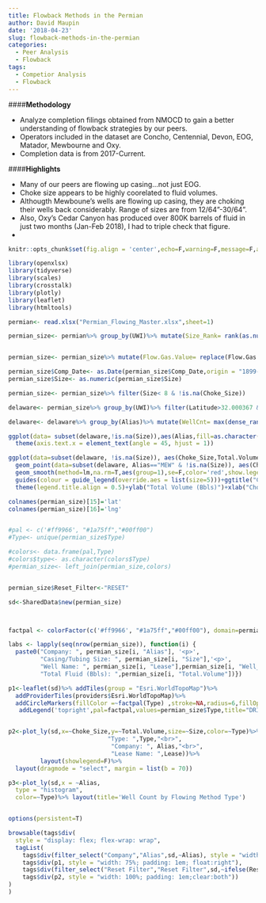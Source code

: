 ```yaml
---
title: Flowback Methods in the Permian
author: David Maupin
date: '2018-04-23'
slug: flowback-methods-in-the-permian
categories:
  - Peer Analysis
  - Flowback
tags:
  - Competior Analysis
  - Flowback
---
```


####**Methodology**

* Analyze completion filings obtained from NMOCD to gain a better understanding of flowback strategies by our peers.
* Operators included in the dataset are Concho, Centennial, Devon, EOG, Matador, Mewbourne and Oxy.
* Completion data is from 2017-Current.


####**Highlights**

* Many of our peers are flowing up casing…not just EOG.
* Choke size appears to be highly coorelated to fluid volumes.
* Althougth Mewboune’s wells are flowing up casing, they are choking their wells back considerably. Range of sizes are from 12/64"-30/64".
* Also, Oxy’s Cedar Canyon has produced over 800K barrels of fluid in just two months (Jan-Feb 2018), I had to triple check that figure.
*   


```r
knitr::opts_chunk$set(fig.align = 'center',echo=F,warning=F,message=F,asis=F)
```






```r
library(openxlsx)
library(tidyverse)
library(scales)
library(crosstalk)
library(plotly)
library(leaflet)
library(htmltools)
```


```r
permian<- read.xlsx("Permian_Flowing_Master.xlsx",sheet=1)
```

```r
permian_size<- permian%>% group_by(UWI)%>% mutate(Size_Rank= rank(as.numeric(Size)))%>%filter(Size_Rank==1)


permian_size<- permian_size%>% mutate(Flow.Gas.Value= replace(Flow.Gas.Value,which(is.na(Flow.Gas.Value)),0))%>%  mutate(Flow.Oil.Value= replace(Flow.Oil.Value,which(is.na(Flow.Oil.Value)),0))%>% mutate(Flow.Condensate.Value= replace(Flow.Condensate.Value,which(is.na(Flow.Condensate.Value)),0))%>%mutate(Flow.Water.Value= replace(Flow.Water.Value,which(is.na(Flow.Water.Value)),0))

permian_size$Comp_Date<- as.Date(permian_size$Comp_Date,origin = "1899-12-30")
permian_size$Size<- as.numeric(permian_size$Size)

permian_size<- permian_size%>% filter(Size< 8 & !is.na(Choke_Size))


```



```r
delaware<- permian_size%>% group_by(UWI)%>% filter(Latitude>32.000367 & Longitude < -103.064750)%>%ungroup()

delaware<- delaware%>% group_by(Alias)%>% mutate(WellCnt= max(dense_rank(UWI)))%>% filter(WellCnt>5)

```


```r
ggplot(data= subset(delaware,!is.na(Size)),aes(Alias,fill=as.character(Size)))+geom_bar()+theme_minimal()+ scale_fill_brewer(palette='Set2',labels=c("2 3/8","2 7/8","3 1/2","4 1/2","5","5 1/2"),name= "Casing/Tubing Size")+ theme(legend.position = 'bottom')+ggtitle("Flowback Methods in the Northern Delaware (NM)",subtitle = 'Majority of EOG, Mewbourne, Matador and Oxy wells flow up casing.')+ylab("Well Count")+labs(caption="Data sourced from NMOCD Well Filings (C-104 & C-105) and IHS")+xlab("")+
  theme(axis.text.x = element_text(angle = 45, hjust = 1))
```


```r
ggplot(data=subset(delaware, !is.na(Size)), aes(Choke_Size,Total.Volume,size=as.character(Size),color=Alias))+geom_point(alpha=.65)+ theme_minimal()+theme(axis.text.x = element_text(angle = 90, hjust = 1))+scale_color_brewer(palette='Set3',name= "")+scale_size_discrete(breaks=c(2.375,2.875,3.5,4.5,5,5.5),labels=c("2 3/8","2 7/8","3 1/2","4 1/2","5","5 1/2"),name="Casing\nTubing Size")+guides(size=guide_legend(ncol=3))+ 
  geom_point(data=subset(delaware, Alias=="MEW" & !is.na(Size)), aes(Choke_Size,Total.Volume,size=as.character(Size)),color='black',pch=21)+
  geom_smooth(method=lm,na.rm=T,aes(group=1),se=F,color='red',show.legend = F)+
  guides(colour = guide_legend(override.aes = list(size=5)))+ggtitle("Choke Size Versus Total Initial Volume",subtitle= "Mewbourne appears to be using choke size to control fluid volumes.")+labs(caption="Data sourced from NMOCD Well Filings (C-104 & C-105) and IHS.")+theme(legend.position = 'bottom')+scale_y_continuous(labels=comma)+
  theme(legend.title.align = 0.5)+ylab("Total Volume (Bbls)")+xlab("Choke Size")
```





```r
colnames(permian_size)[15]='lat'
colnames(permian_size)[16]='lng'


#pal <- c('#ff9966', "#1a75ff","#00ff00")
#Type<- unique(permian_size$Type)

#colors<- data.frame(pal,Type)
#colors$type<- as.character(colors$Type)
#permian_size<- left_join(permian_size,colors)


permian_size$Reset_Filter<-"RESET"

sd<-SharedData$new(permian_size)



factpal <- colorFactor(c('#ff9966', "#1a75ff","#00ff00"), domain=permian_size$Type)


```

```r
labs <- lapply(seq(nrow(permian_size)), function(i) {
  paste0("Company: ", permian_size[i, "Alias"], '<p>',
         "Casing/Tubing Size: ", permian_size[i, "Size"],'<p>',
         "Well Name: ", permian_size[i, "Lease"],permian_size[i, "Well_Number"],'<p>',
         "Total Fluid (Bbls): ",permian_size[i, "Total.Volume"])})

p1<-leaflet(sd)%>% addTiles(group = "Esri.WorldTopoMap")%>%
  addProviderTiles(providers$Esri.WorldTopoMap)%>%
  addCircleMarkers(fillColor =~factpal(Type) ,stroke=NA,radius=6,fillOpacity =.75,label=lapply(labs,HTML))%>%
   addLegend('topright',pal=factpal,values=permian_size$Type,title="DRILLING STRING",opacity=1)


p2<-plot_ly(sd,x=~Choke_Size,y=~Total.Volume,size=~Size,color=~Type)%>% add_markers(color=~Type,colors=c('#ff9966', "#1a75ff","#00ff00"),marker=list(sizeref=6, sizemode="Size"),text=~paste("Casing/Tubing Size: ",Size,"<br>",
                            "Type: ",Type,"<br>",
                             "Company: ", Alias,"<br>",
                             "Lease Name: ",Lease))%>%
         layout(showlegend=F)%>%
  layout(dragmode = "select", margin = list(b = 70)) 

p3<-plot_ly(sd,x = ~Alias,
  type = "histogram",
  color=~Type)%>% layout(title='Well Count by Flowing Method Type')



```

```r
options(persistent=T)

browsable(tags$div(
  style = "display: flex; flex-wrap: wrap",
  tagList(
    tags$div(filter_select("Company","Alias",sd,~Alias), style = "width: 25%; padding: 1em; float:left"),
    tags$div(p1, style = "width: 75%; padding: 1em; float:right"),
    tags$div(filter_select("Reset Filter","Reset Filter",sd,~ifelse(Reset_Filter=="RESET","YES","NO")), style = "width: 25%; padding: 1em; float:left"),
    tags$div(p2, style = "width: 100%; padding: 1em;clear:both"))
)
)


```


